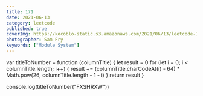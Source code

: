 ```yaml
---
title: 171
date: 2021-06-13
category: leetcode
published: true
coverImg: https://kocoblo-static.s3.amazonaws.com/2021/06/13/leetcode-171/cover-img.jpg
photographer: Sam Fry
keywords: ["Module System"]
---
```


var titleToNumber = function (columnTitle) {
let result = 0
for (let i = 0; i < columnTitle.length; i++) {
result +=
(columnTitle.charCodeAt(i) - 64) \*
Math.pow(26, columnTitle.length - 1 - i)
}
return result
}

console.log(titleToNumber("FXSHRXW"))
